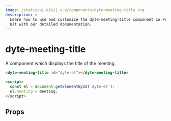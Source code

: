 ```yaml
---
image: /static/ui-kit/1.x.x/components/dyte-meeting-title.svg
description: >-
  Learn how to use and customize the dyte-meeting-title component in ProductDB's UI
  Kit with our detailed documentation.
---
```


# dyte-meeting-title

A component which displays the title of the meeting.

```html
<dyte-meeting-title id="dyte-el"></dyte-meeting-title>

<script>
  const el = document.getElementById('dyte-el');
  el.meeting = meeting;
</script>
```

## Props

<PropsTable of="dyte-meeting-title" />

<head>
  <title>UI Kit dyte-meeting-title</title>
</head>
